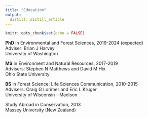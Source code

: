 ```yaml
---
title: "Education"
output: 
  distill::distill_article
---
```


```r
knitr::opts_chunk$set(echo = FALSE)
```

**PhD** in Environmental and Forest Sciences, 2019-2024 (expected)  
Adviser: Brian J Harvey  
University of Washington  

**MS** in Environment and Natural Resources, 2017-2019  
Advisers: Stephen N Matthews and David M Hix  
Ohio State University  

**BS** in Forest Science; Life Sciences Communication, 2010-2015  
Advisers: Craig G Lorimer and Eric L Kruger  
University of Wisconsin - Madison   

Study Abroad in Conservation, 2013  
Massey University (New Zealand)  